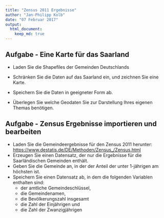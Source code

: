```yaml
---
title: "Zensus 2011 Ergebnisse"
author: "Jan-Philipp Kolb"
date: "07 Februar 2017"
output:
  html_document:
    keep_md: true
---
```



## Aufgabe - Eine Karte für das Saarland

- Laden Sie die Shapefiles der Gemeinden Deutschlands

- Schränken Sie die Daten auf das Saarland ein, und zeichnen Sie eine Karte.

- Speichern Sie die Daten in geeigneter Form ab.

- Überlegen Sie welche Geodaten Sie zur Darstellung Ihres eigenen Themas benötigen.

## Aufgabe - Zensus Ergebnisse importieren und bearbeiten

- Laden Sie die Gemeindeergebnisse für den Zensus 2011 herunter: <https://www.destatis.de/DE/Methoden/Zensus_/Zensus.html>
- Erzeugen Sie einen Datensatz, der nur die Ergebnisse für die Saarländischen Gemeinden enthält.
- Geben Sie die Gemeinde an, in der der Anteil der unter 1-jährigen am höchsten ist. 
- Speichern Sie einen Datensatz ab, in dem die folgenden Variablen enthalten sind:
    - der amtliche Gemeindeschlüssel, 
    - die Gemeindenamen,  
    - die Bevölkerungszahl insgesamt 
    - die Zahl der Einjährigen und 
    - die Zahl der Zwanzigjährigen 
    
